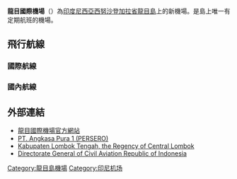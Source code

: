 {{refimprove|time=2013-05-14T00:03:21+00:00}}
{{Infobox airport
| name         = 龍目國際機場<br>Lombok International Airport
| nativename   = Bandar Udara Internasional Lombok
| image        = Lombok International Airport.jpg
| image-width  = 200
| IATA         = LOP
| ICAO         = WADL
| pushpin_map = Indonesia Lombok
| pushpin_mapsize = 240
| pushpin_label=LOP | pushpin_label_position=right
| pushpin_map_caption=在龍目島的位置
| type         = Public
| owner        = 
| operator     = [[印尼机场公司|印尼机场公司]]
| city-served  = [[馬塔蘭|馬塔蘭]]
| location     = [[印度尼西亞|印度尼西亞]]<br>[[西努沙登加拉省|西努沙登加拉省]]<br>[[龍目島|龍目島]]
| hub          = 
| built        = 2006-2011
| elevation-f  = 319
| elevation-m  = 97
| coordinates  = {{Coord|8|45|26.36|S|116|16|36.03|E|type:airport|display=inline,title}}
| website      = [http://www.lombok-airport.co.id/]
| metric-elev  = 
| metric-rwy   = 
| r1-number    = 13/31
| r1-length-f  = 9,000
| r1-length-m  = 2,750
| r1-surface   = [[瀝青|瀝青]]
| r2-number    = 
| r2-length-f  = 
| r2-length-m  = 
| r2-surface   = 
| stat-year    = 2011
| stat1-header  = 乘客
| stat1-data    = 1,676,921（'''包含'''已關閉的[[Selaparang_Airport|Selaparang Airport]]）[http://www.angkasapura1.co.id/uploads/files/10bb0090d3c9b148c2e291ad282339b7459fce5a.pdf]
| stat2-header = Runway width
| stat2-data   = 45m
| stat3-header = Apron
| stat3-data   = 2,074m²
| stat4-header = Taxiway
| stat4-data   = 2 exit taxiways
| stat5-header = Terminal
| stat5-data   = 12,000m² (Passenger/VIP/Cargo)
| stat6-header = Carpark
| stat6-data   = 17,500m²
| footnotes    = 2011年10月1日10:00啟用 
}}

'''龍目國際機場'''（{{airport codes|LOP|WADL}}）為[[印度尼西亞|印度尼西亞]][[西努沙登加拉省|西努沙登加拉省]][[龍目島|龍目島]]上的新機場。是島上唯一有定期航班的機場。

== 飛行航線 ==
=== 國際航線 ===
{{airport-dest-list
| [[印尼亞洲航空|印尼亞洲航空]] | [[吉隆坡国际机场|吉隆坡]]、[[珀斯機場|珀斯]]
| [[勝安航空|勝安航空]] | [[新加坡樟宜机场|新加坡]]
}}

=== 國內航線 ===
{{airport-dest-list
|[[嘉鲁达印尼航空|嘉鲁达印尼航空]] | [[蘇加諾-哈達國際機場|雅加達-蘇達]]、[[伍拉·賴國際機場|峇里島]]、[[朱安达国际机场|泗水]]、[[蘇丹哈桑丁國際機場|望加錫]]、{{link-en|松巴哇島|Sultan Muhammad Kaharuddin III Airport}}、[[苏丹穆罕默德·萨拉胡丁机场|比馬]]、{{link-en|三寶瓏|Ahmad Yani International Airport}}
|[[獅子航空|獅子航空]] | [[蘇加諾-哈達國際機場|雅加達-蘇達]]、[[伍拉·賴國際機場|峇里島]]、[[阿迪蘇吉普托國際機場|日惹]]、[[蘇丹哈桑丁國際機場|望加錫]]
|[[連城航空|連城航空]]| [[哈利姆·珀达纳库苏马国际机场|雅加達-哈林]]、[[朱安达国际机场|泗水]]
|[[巴澤航空|巴澤航空]] | [[哈利姆·珀达纳库苏马国际机场|雅加達-哈林]]
|[[飛翼航空|飛翼航空]]| [[伍拉·賴國際機場|峇里島]]、{{link-en|松巴哇島|Sultan Muhammad Kaharuddin III Airport}}、[[阿迪·苏马尔莫国际机场|梭羅]]、[[苏丹穆罕默德·萨拉胡丁机场|比馬]]
|{{link-en|NAM航空|NAM Air}}|[[苏丹穆罕默德·萨拉胡丁机场|比馬]]
}}

== 外部連結 ==
*[http://www.lombok-airport.co.id/  龍目國際機場官方網站] {{Wayback|url=http://www.lombok-airport.co.id/ |date=20130504234903 }}
*[http://www.angkasapura1.co.id/  PT. Angkasa Pura 1 (PERSERO)] {{Wayback|url=http://www.angkasapura1.co.id/ |date=20130518023345 }}
*[https://web.archive.org/web/20100823230846/http://lomboktengahkab.go.id/ Kabupaten Lombok Tengah, the Regency of Central Lombok]
*[https://web.archive.org/web/20151006043301/http://hubud.dephub.go.id/?en  Directorate General of Civil Aviation Republic of Indonesia]

{{印度尼西亚机场|努沙登加拉}}

[[Category:龍目島機場|Category:龍目島機場]]
[[Category:印尼机场|Category:印尼机场]]